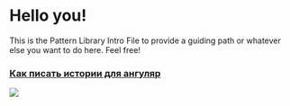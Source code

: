 


<Meta title="Library Example/Intro" />

<style>{`
  .box {
    margin: 2rem 0;
    padding: 2rem;
    background: rgba(233,233,233,0.7);
    border-radius: 3px;
  }
`}</style>

# Hello you!

<div class="box">
  This is the Pattern Library Intro File to provide a guiding path or whatever else you want to do here. Feel free!

  <h3><a href='https://storybook.js.org/docs/angular/writing-stories/introduction' target="_blank">Как писать истории для ангуляр</a></h3>
</div>

![](https://media.giphy.com/media/yJFeycRK2DB4c/giphy.gif)
